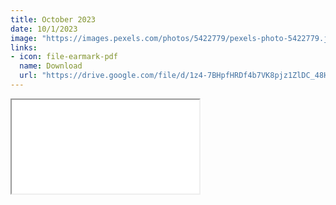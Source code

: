 ```yaml
---
title: October 2023
date: 10/1/2023
image: "https://images.pexels.com/photos/5422779/pexels-photo-5422779.jpeg?auto=compress&cs=tinysrgb&w=1260&h=750&dpr=2"
links:
- icon: file-earmark-pdf
  name: Download
  url: "https://drive.google.com/file/d/1z4-7BHpfHRDf4b7VK8pjz1ZlDC_48Hde/view?usp=drive_link"
---
```



```{=html}
<iframe class="news ar4x3" src="./oct23.html" title="October Newsletter"></iframe>
```
